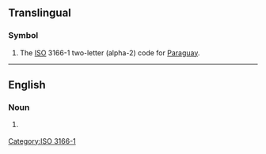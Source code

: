 {{also|py|.py|py-|py.}}
==Translingual==

===Symbol===
{{head|mul|symbol}}

# The [[ISO]] 3166-1 two-letter (alpha-2) code for [[Paraguay]].

[[Category:ISO 3166-1]]

----

==English==

===Noun===
{{en-noun}}

# {{initialism of|en|pack-year|dot=;}} {{n-g|also {{m|en|py}}.}}